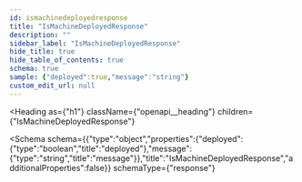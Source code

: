 ```yaml
---
id: ismachinedeployedresponse
title: "IsMachineDeployedResponse"
description: ""
sidebar_label: "IsMachineDeployedResponse"
hide_title: true
hide_table_of_contents: true
schema: true
sample: {"deployed":true,"message":"string"}
custom_edit_url: null
---
```



<Heading
  as={"h1"}
  className={"openapi__heading"}
  children={"IsMachineDeployedResponse"}
>
</Heading>





<Schema
  schema={{"type":"object","properties":{"deployed":{"type":"boolean","title":"deployed"},"message":{"type":"string","title":"message"}},"title":"IsMachineDeployedResponse","additionalProperties":false}}
  schemaType={"response"}
>
  
</Schema>
            